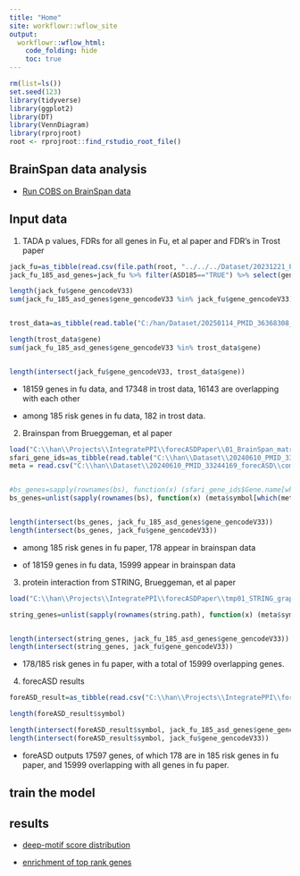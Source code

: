---
title: "Home"
site: workflowr::wflow_site
output:
  workflowr::wflow_html:
    code_folding: hide
    toc: true
---

```{r, message=F, warning=F}
rm(list=ls())
set.seed(123)
library(tidyverse)
library(ggplot2)
library(DT)
library(VennDiagram)
library(rprojroot)
root <- rprojroot::find_rstudio_root_file()
```



## BrainSpan data analysis 


* [Run COBS on BrainSpan data](COBS_brainspan.html) 


## Input data 

1. TADA p values, FDRs for all genes in  Fu, et al paper and FDR's in Trost paper 

```{r, message=F, warning=F}
jack_fu=as_tibble(read.csv(file.path(root, "../../../Dataset/20231221_PMID_35982160/Fu 2022 Suppl-41588_2022_1104_MOESM3_ESM.csv")))  # 
jack_fu_185_asd_genes=jack_fu %>% filter(ASD185=="TRUE") %>% select(gene_gencodeV33, gene_id)

length(jack_fu$gene_gencodeV33)
sum(jack_fu_185_asd_genes$gene_gencodeV33 %in% jack_fu$gene_gencodeV33)


trost_data=as_tibble(read.table("C:/han/Dataset/20250114_PMID_36368308_trost/TADA+_ASD_gene_list.all.tsv", header = TRUE, sep = "\t", stringsAsFactors = FALSE))

length(trost_data$gene)
sum(jack_fu_185_asd_genes$gene_gencodeV33 %in% trost_data$gene)


length(intersect(jack_fu$gene_gencodeV33, trost_data$gene))
```


* 18159 genes in fu data, and 17348 in trost data, 16143 are overlapping with each other 

* among 185 risk genes in fu data, 182 in trost data. 






2. Brainspan from Brueggeman, et al paper 


```{r, message=F, warning=F}
load("C:\\han\\Projects\\IntegratePPI\\forecASDPaper\\01_BrainSpan_matrix.RData") # bs is the brainspan data in foreASD paper
sfari_gene_ids=as_tibble(read.table("C:\\han\\Dataset\\20240610_PMID_33244169_forecASD\\sfari_gene_ids.txt", header=T, sep = "\t", fill = TRUE, stringsAsFactors = FALSE))
meta = read.csv("C:\\han\\Dataset\\20240610_PMID_33244169_forecASD\\composite_table.csv",stringsAsFactors = F, row.names = 1)  # tada data is in meta


#bs_genes=sapply(rownames(bs), function(x) (sfari_gene_ids$Gene.name[which(sfari_gene_ids$Gene.stable.ID==x)]))
bs_genes=unlist(sapply(rownames(bs), function(x) (meta$symbol[which(meta$ensembl_string==x)])))


length(intersect(bs_genes, jack_fu_185_asd_genes$gene_gencodeV33))
length(intersect(bs_genes, jack_fu$gene_gencodeV33))


```

* among 185 risk genes in fu paper, 178 appear in brainspan data 

* of 18159 genes in fu data, 15999 appear in brainspan data 



3. protein interaction from STRING, Brueggeman, et al paper


```{r, message=F, warning=F}
load("C:\\han\\Projects\\IntegratePPI\\forecASDPaper\\tmp01_STRING_graph.Rdata")

string_genes=unlist(sapply(rownames(string.path), function(x) (meta$symbol[which(meta$ensembl_string==x)])))


length(intersect(string_genes, jack_fu_185_asd_genes$gene_gencodeV33))
length(intersect(string_genes, jack_fu$gene_gencodeV33))

```

* 178/185 risk genes in fu paper, with a total of 15999 overlapping genes.   



4. forecASD results 

```{r, message=F, warning=F}
foreASD_result=as_tibble(read.csv("C:\\han\\Projects\\IntegratePPI\\forecASDPaper\\forecASD_table.csv"))

length(foreASD_result$symbol)

length(intersect(foreASD_result$symbol, jack_fu_185_asd_genes$gene_gencodeV33))
length(intersect(foreASD_result$symbol, jack_fu$gene_gencodeV33))
```


* foreASD outputs 17597 genes, of which 178 are in 185 risk genes in fu paper, and 15999 overlapping with all genes in fu paper.  




## train the model 


## results 


* [deep-motif score distribution](part01_score_dist.html)  

* [enrichment of top rank genes](part02_enrichment.html)

